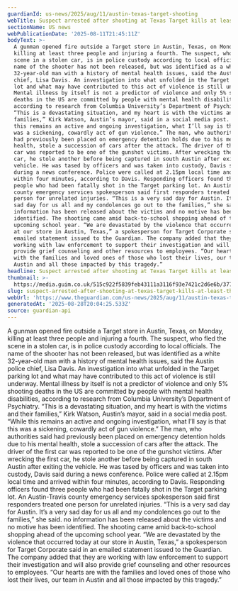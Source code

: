 ```yaml
---
guardianId: us-news/2025/aug/11/austin-texas-target-shooting
webTitle: Suspect arrested after shooting at Texas Target kills at least three people
sectionName: US news
webPublicationDate: '2025-08-11T21:45:11Z'
bodyText: >-
  A gunman opened fire outside a Target store in Austin, Texas, on Monday,
  killing at least three people and injuring a fourth. The suspect, who fled the
  scene in a stolen car, is in police custody according to local officials. The
  name of the shooter has not been released, but was identified as a white
  32-year-old man with a history of mental health issues, said the Austin police
  chief, Lisa Davis. An investigation into what unfolded in the Target parking
  lot and what may have contributed to this act of violence is still underway.
  Mental illness by itself is not a predictor of violence and only 5% shooting
  deaths in the US are committed by people with mental health disabilities,
  according to research from Columbia University’s Department of Psychiatry.
  “This is a devastating situation, and my heart is with the victims and their
  families,” Kirk Watson, Austin’s mayor, said in a social media post. “While
  this remains an active and ongoing investigation, what I’ll say is that this
  was a sickening, cowardly act of gun violence.” The man, who authorities said
  had previously been placed on emergency detention holds due to his mental
  health, stole a succession of cars after the attack. The driver of the first
  car was reported to be one of the gunshot victims. After wrecking the first
  car, he stole another before being captured in south Austin after exiting the
  vehicle. He was tased by officers and was taken into custody, Davis said
  during a news conference. Police were called at 2.15pm local time and arrived
  within four minutes, according to Davis. Responding officers found three
  people who had been fatally shot in the Target parking lot. An Austin-Travis
  county emergency services spokesperson said first responders treated one
  person for unrelated injuries. “This is a very sad day for Austin. It’s a very
  sad day for us all and my condolences go out to the families,” she said. no
  information has been released about the victims and no motive has been
  identified. The shooting came amid back-to-school shopping ahead of the
  upcoming school year. “We are devastated by the violence that occurred today
  at our store in Austin, Texas,” a spokesperson for Target Corporate said in an
  emailed statement issued to the Guardian. The company added that they are
  working with law enforcement to support their investigation and will also
  provide grief counseling and other resources to employees. “Our hearts are
  with the families and loved ones of those who lost their lives, our team in
  Austin and all those impacted by this tragedy.”
headline: Suspect arrested after shooting at Texas Target kills at least three people
thumbnail: >-
  https://media.guim.co.uk/515c922f5839feb43111a3116f93e7421c2d6e6b/377_0_2623_2099/500.jpg
slug: suspect-arrested-after-shooting-at-texas-target-kills-at-least-three-people
webUrl: 'https://www.theguardian.com/us-news/2025/aug/11/austin-texas-target-shooting'
generatedAt: '2025-08-28T20:04:25.533Z'
source: guardian-api
---
```

A gunman opened fire outside a Target store in Austin, Texas, on Monday, killing at least three people and injuring a fourth. The suspect, who fled the scene in a stolen car, is in police custody according to local officials. The name of the shooter has not been released, but was identified as a white 32-year-old man with a history of mental health issues, said the Austin police chief, Lisa Davis. An investigation into what unfolded in the Target parking lot and what may have contributed to this act of violence is still underway. Mental illness by itself is not a predictor of violence and only 5% shooting deaths in the US are committed by people with mental health disabilities, according to research from Columbia University’s Department of Psychiatry. “This is a devastating situation, and my heart is with the victims and their families,” Kirk Watson, Austin’s mayor, said in a social media post. “While this remains an active and ongoing investigation, what I’ll say is that this was a sickening, cowardly act of gun violence.” The man, who authorities said had previously been placed on emergency detention holds due to his mental health, stole a succession of cars after the attack. The driver of the first car was reported to be one of the gunshot victims. After wrecking the first car, he stole another before being captured in south Austin after exiting the vehicle. He was tased by officers and was taken into custody, Davis said during a news conference. Police were called at 2.15pm local time and arrived within four minutes, according to Davis. Responding officers found three people who had been fatally shot in the Target parking lot. An Austin-Travis county emergency services spokesperson said first responders treated one person for unrelated injuries. “This is a very sad day for Austin. It’s a very sad day for us all and my condolences go out to the families,” she said. no information has been released about the victims and no motive has been identified. The shooting came amid back-to-school shopping ahead of the upcoming school year. “We are devastated by the violence that occurred today at our store in Austin, Texas,” a spokesperson for Target Corporate said in an emailed statement issued to the Guardian. The company added that they are working with law enforcement to support their investigation and will also provide grief counseling and other resources to employees. “Our hearts are with the families and loved ones of those who lost their lives, our team in Austin and all those impacted by this tragedy.”
